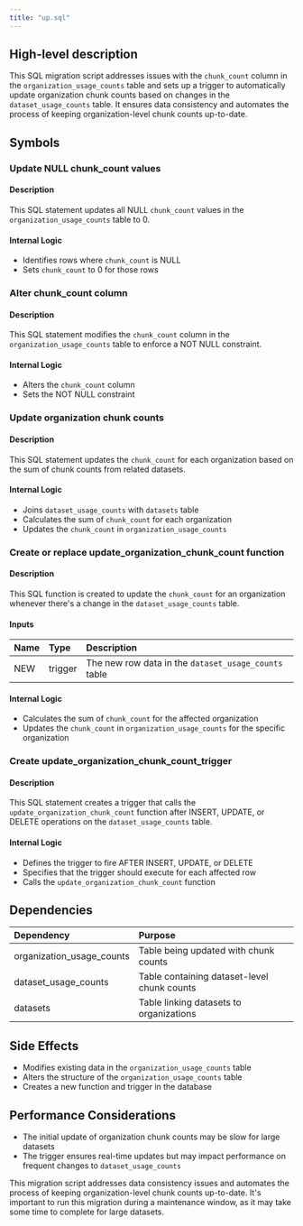 ```yaml
---
title: "up.sql"
---
```


## High-level description
This SQL migration script addresses issues with the `chunk_count` column in the `organization_usage_counts` table and sets up a trigger to automatically update organization chunk counts based on changes in the `dataset_usage_counts` table. It ensures data consistency and automates the process of keeping organization-level chunk counts up-to-date.

## Symbols

### Update NULL chunk_count values
#### Description
This SQL statement updates all NULL `chunk_count` values in the `organization_usage_counts` table to 0.

#### Internal Logic
- Identifies rows where `chunk_count` is NULL
- Sets `chunk_count` to 0 for those rows

### Alter chunk_count column
#### Description
This SQL statement modifies the `chunk_count` column in the `organization_usage_counts` table to enforce a NOT NULL constraint.

#### Internal Logic
- Alters the `chunk_count` column
- Sets the NOT NULL constraint

### Update organization chunk counts
#### Description
This SQL statement updates the `chunk_count` for each organization based on the sum of chunk counts from related datasets.

#### Internal Logic
- Joins `dataset_usage_counts` with `datasets` table
- Calculates the sum of `chunk_count` for each organization
- Updates the `chunk_count` in `organization_usage_counts`

### Create or replace update_organization_chunk_count function
#### Description
This SQL function is created to update the `chunk_count` for an organization whenever there's a change in the `dataset_usage_counts` table.

#### Inputs
| Name | Type | Description |
|:-----|:-----|:------------|
| NEW | trigger | The new row data in the `dataset_usage_counts` table |

#### Internal Logic
- Calculates the sum of `chunk_count` for the affected organization
- Updates the `chunk_count` in `organization_usage_counts` for the specific organization

### Create update_organization_chunk_count_trigger
#### Description
This SQL statement creates a trigger that calls the `update_organization_chunk_count` function after INSERT, UPDATE, or DELETE operations on the `dataset_usage_counts` table.

#### Internal Logic
- Defines the trigger to fire AFTER INSERT, UPDATE, or DELETE
- Specifies that the trigger should execute for each affected row
- Calls the `update_organization_chunk_count` function

## Dependencies
| Dependency | Purpose |
|:-----------|:--------|
| organization_usage_counts | Table being updated with chunk counts |
| dataset_usage_counts | Table containing dataset-level chunk counts |
| datasets | Table linking datasets to organizations |

## Side Effects
- Modifies existing data in the `organization_usage_counts` table
- Alters the structure of the `organization_usage_counts` table
- Creates a new function and trigger in the database

## Performance Considerations
- The initial update of organization chunk counts may be slow for large datasets
- The trigger ensures real-time updates but may impact performance on frequent changes to `dataset_usage_counts`

This migration script addresses data consistency issues and automates the process of keeping organization-level chunk counts up-to-date. It's important to run this migration during a maintenance window, as it may take some time to complete for large datasets.